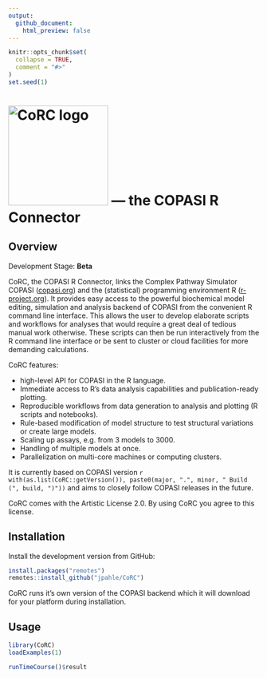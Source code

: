 ```yaml
---
output:
  github_document:
    html_preview: false
---
```


```r
knitr::opts_chunk$set(
  collapse = TRUE,
  comment = "#>"
)
set.seed(1)
```

# <img src="man/figures/logo.png" alt="CoRC logo" width="200"> --- the <b>CO</b>PASI <b>R</b> <b>C</b>onnector

## Overview

Development Stage: **Beta**

CoRC, the COPASI R Connector, links the Complex Pathway Simulator COPASI ([copasi.org](http://copasi.org)) and the (statistical) programming environment R ([r-project.org](http://r-project.org)).
It provides easy access to the powerful biochemical model editing, simulation and analysis backend of COPASI from the convenient R command line interface.
This allows the user to develop elaborate scripts and workflows for analyses that would require a great deal of tedious manual work otherwise.
These scripts can then be run interactively from the R command line interface or be sent to cluster or cloud facilities for more demanding calculations.

CoRC features:

* high-level API for COPASI in the R language.
* Immediate access to R's data analysis capabilities and publication-ready plotting.
* Reproducible workflows from data generation to analysis and plotting (R scripts and notebooks).
* Rule-based modification of model structure to test structural variations or create large models.
* Scaling up assays, e.g. from 3 models to 3000.
* Handling of multiple models at once.
* Parallelization on multi-core machines or computing clusters.

It is currently based on COPASI version `r with(as.list(CoRC::getVersion()), paste0(major, ".", minor, " Build (", build, ")"))` and aims to closely follow COPASI releases in the future.

CoRC comes with the Artistic License 2.0. By using CoRC you agree to this license.

## Installation

Install the development version from GitHub:

```r
install.packages("remotes")
remotes::install_github("jpahle/CoRC")
```

CoRC runs it's own version of the COPASI backend which it will download for your platform during installation.

## Usage

```r
library(CoRC)
loadExamples(1)

runTimeCourse()$result
```
